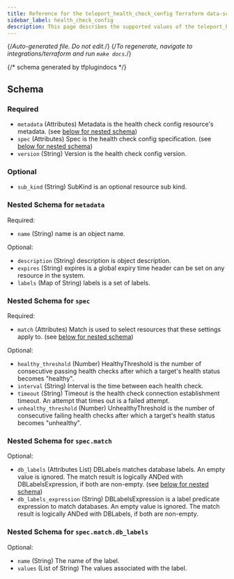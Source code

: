 ```yaml
---
title: Reference for the teleport_health_check_config Terraform data-source
sidebar_label: health_check_config
description: This page describes the supported values of the teleport_health_check_config data-source of the Teleport Terraform provider.
---
```


{/*Auto-generated file. Do not edit.*/}
{/*To regenerate, navigate to integrations/terraform and run `make docs`.*/}





{/*  schema generated by tfplugindocs */}
## Schema

### Required

- `metadata` (Attributes) Metadata is the health check config resource's metadata. (see [below for nested schema](#nested-schema-for-metadata))
- `spec` (Attributes) Spec is the health check config specification. (see [below for nested schema](#nested-schema-for-spec))
- `version` (String) Version is the health check config version.

### Optional

- `sub_kind` (String) SubKind is an optional resource sub kind.

### Nested Schema for `metadata`

Required:

- `name` (String) name is an object name.

Optional:

- `description` (String) description is object description.
- `expires` (String) expires is a global expiry time header can be set on any resource in the system.
- `labels` (Map of String) labels is a set of labels.


### Nested Schema for `spec`

Required:

- `match` (Attributes) Match is used to select resources that these settings apply to. (see [below for nested schema](#nested-schema-for-specmatch))

Optional:

- `healthy_threshold` (Number) HealthyThreshold is the number of consecutive passing health checks after which a target's health status becomes "healthy".
- `interval` (String) Interval is the time between each health check.
- `timeout` (String) Timeout is the health check connection establishment timeout. An attempt that times out is a failed attempt.
- `unhealthy_threshold` (Number) UnhealthyThreshold is the number of consecutive failing health checks after which a target's health status becomes "unhealthy".

### Nested Schema for `spec.match`

Optional:

- `db_labels` (Attributes List) DBLabels matches database labels. An empty value is ignored. The match result is logically ANDed with DBLabelsExpression, if both are non-empty. (see [below for nested schema](#nested-schema-for-specmatchdb_labels))
- `db_labels_expression` (String) DBLabelsExpression is a label predicate expression to match databases. An empty value is ignored. The match result is logically ANDed with DBLabels, if both are non-empty.

### Nested Schema for `spec.match.db_labels`

Optional:

- `name` (String) The name of the label.
- `values` (List of String) The values associated with the label.

